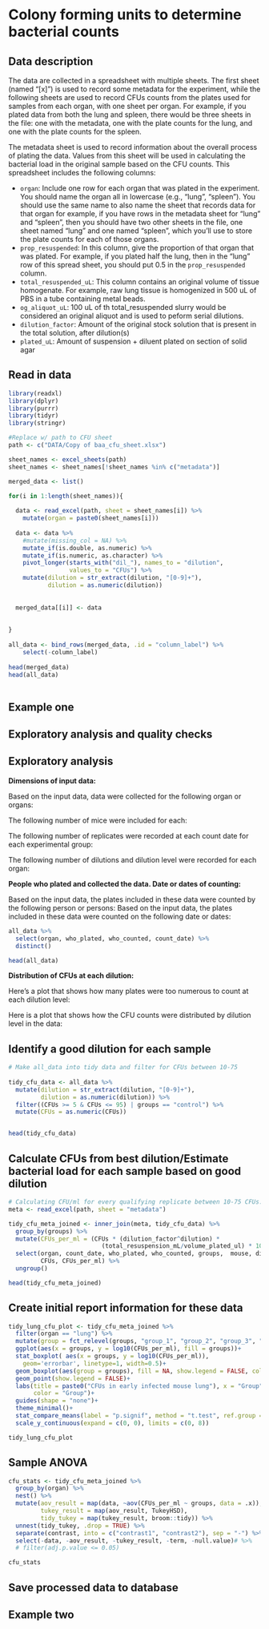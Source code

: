 # Colony forming units to determine bacterial counts 

## Data description

The data are collected in a spreadsheet with multiple sheets. The first sheet
(named "[x]") is used to record some metadata for the experiment, while the 
following sheets are used to record CFUs counts from the plates used for samples
from each organ, with one sheet per organ. For example, if you plated data
from both the lung and spleen, there would be three sheets in the file: one 
with the metadata, one with the plate counts for the lung, and one with the
plate counts for the spleen. 

The metadata sheet is used to record information about the overall process of
plating the data. Values from this sheet will be used in calculating the bacterial
load in the original sample based on the CFU counts. This spreadsheet includes
the following columns: 

- `organ`: Include one row for each organ that was plated in the experiment. 
You should name the organ all in lowercase (e.g., "lung", "spleen"). You 
should use the same name to also name the sheet that records data for that organ
for example, if you have rows in the metadata sheet for "lung" and "spleen", 
then you should have two other sheets in the file, one sheet named "lung" and 
one named "spleen", which you'll use to store the plate counts for each of those
organs.
- `prop_resuspended`: In this column, give the proportion of that organ that 
was plated. For example, if you plated half the lung, then in the "lung" row
of this spread sheet, you should put 0.5 in the `prop_resuspended` column. 
- `total_resuspended_uL`: This column contains an original volume of tissue homogenate. For example, raw lung tissue is homogenized in 500 uL of PBS in a tube containing metal beads. 
- `og_aliquot_uL`: 100 uL of th total_resuspended slurry would be considered an original aliquot and is used to peform serial dilutions.
- `dilution_factor`: Amount of the original stock solution that is present in the total solution, after dilution(s)
- `plated_uL`: Amount of suspension + diluent plated on section of solid agar 

## Read in data

```r
library(readxl)
library(dplyr)
library(purrr)
library(tidyr)
library(stringr)

#Replace w/ path to CFU sheet
path <- c("DATA/Copy of baa_cfu_sheet.xlsx")

sheet_names <- excel_sheets(path)
sheet_names <- sheet_names[!sheet_names %in% c("metadata")]

merged_data <- list()

for(i in 1:length(sheet_names)){
  
  data <- read_excel(path, sheet = sheet_names[i]) %>% 
    mutate(organ = paste0(sheet_names[i]))
  
  data <- data %>% 
    #mutate(missing_col = NA) %>% 
    mutate_if(is.double, as.numeric) %>% 
    mutate_if(is.numeric, as.character) %>% 
    pivot_longer(starts_with("dil_"), names_to = "dilution",
                 values_to = "CFUs") %>% 
    mutate(dilution = str_extract(dilution, "[0-9]+"),
           dilution = as.numeric(dilution))
    
  
  merged_data[[i]] <- data
  
  
}
  
all_data <- bind_rows(merged_data, .id = "column_label") %>% 
    select(-column_label)
  
head(merged_data)
head(all_data)
  
```
## Example one

## Exploratory analysis and quality checks

## Exploratory analysis

**Dimensions of input data:**

Based on the input data, data were collected for the following organ or 
organs: 

The following number of mice were included for each: 

The following number of replicates were recorded at each count date for 
each experimental group: 

The following number of dilutions and dilution level were recorded for 
each organ: 

**People who plated and collected the data. Date or dates of counting:**

Based on the input data, the plates included in these data were counted by 
the following person or persons: 
Based on the input data, the plates included in these data were counted on 
the following date or dates: 

```r
all_data %>%
  select(organ, who_plated, who_counted, count_date) %>%
  distinct()

head(all_data)
```

**Distribution of CFUs at each dilution:**

Here's a plot that shows how many plates were too numerous to count at each 
dilution level: 

Here is a plot that shows how the CFU counts were distributed by dilution
level in the data: 

## Identify a good dilution for each sample
```r
# Make all_data into tidy data and filter for CFUs between 10-75
  
tidy_cfu_data <- all_data %>%
  mutate(dilution = str_extract(dilution, "[0-9]+"),
         dilution = as.numeric(dilution)) %>%
  filter((CFUs >= 5 & CFUs <= 95) | groups == "control") %>%
  mutate(CFUs = as.numeric(CFUs)) 


head(tidy_cfu_data)
```

## Calculate CFUs from best dilution/Estimate bacterial load for each sample based on good dilution
```r
# Calculating CFU/ml for every qualifying replicate between 10-75 CFUs. Column binding by organ name to the metadata sheet via inner_join().
meta <- read_excel(path, sheet = "metadata")

tidy_cfu_meta_joined <- inner_join(meta, tidy_cfu_data) %>%
  group_by(groups) %>% 
  mutate(CFUs_per_ml = (CFUs * (dilution_factor^dilution) * 
                          (total_resuspension_mL/volume_plated_ul) * 1000)) %>%
  select(organ, count_date, who_plated, who_counted, groups,  mouse, dilution,  
         CFUs, CFUs_per_ml) %>% 
  ungroup()

head(tidy_cfu_meta_joined)
```

## Create initial report information for these data
```r
tidy_lung_cfu_plot <- tidy_cfu_meta_joined %>%
  filter(organ == "lung") %>%
  mutate(group = fct_relevel(groups, "group_1", "group_2", "group_3", "group_4")) %>%
  ggplot(aes(x = groups, y = log10(CFUs_per_ml), fill = groups))+
  stat_boxplot( aes(x = groups, y = log10(CFUs_per_ml)), 
    geom='errorbar', linetype=1, width=0.5)+ 
  geom_boxplot(aes(group = groups), fill = NA, show.legend = FALSE, color = "lightgrey")+
  geom_point(show.legend = FALSE)+
  labs(title = paste0("CFUs in early infected mouse lung"), x = "Group", y = "log10(CFU/mL)",
       color = "Group")+
  guides(shape = "none")+
  theme_minimal()+
  stat_compare_means(label = "p.signif", method = "t.test", ref.group = "group_1") + 
  scale_y_continuous(expand = c(0, 0), limits = c(0, 8))

tidy_lung_cfu_plot
```


## Sample ANOVA
```r
cfu_stats <- tidy_cfu_meta_joined %>% 
  group_by(organ) %>%
  nest() %>%
  mutate(aov_result = map(data, ~aov(CFUs_per_ml ~ groups, data = .x)),
         tukey_result = map(aov_result, TukeyHSD),
         tidy_tukey = map(tukey_result, broom::tidy)) %>%
  unnest(tidy_tukey, .drop = TRUE) %>%
  separate(contrast, into = c("contrast1", "contrast2"), sep = "-") %>%
  select(-data, -aov_result, -tukey_result, -term, -null.value)# %>%
  # filter(adj.p.value <= 0.05)

cfu_stats
```

## Save processed data to database


## Example two




